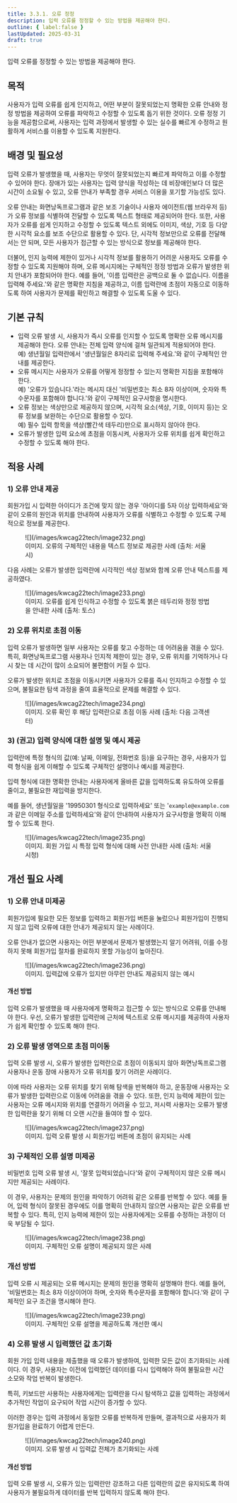 ```yaml
---
title: 3.3.1. 오류 정정
description: 입력 오류를 정정할 수 있는 방법을 제공해야 한다.
outline: { label:false }
lastUpdated: 2025-03-31
draft: true
---
```


<Aside title="검사 항목">
입력 오류를 정정할 수 있는 방법을 제공해야 한다.
</Aside>

## 목적
사용자가 입력 오류를 쉽게 인지하고, 어떤 부분이 잘못되었는지 명확한 오류 안내와 정정 방법을 제공하여 오류를 파악하고 수정할 수 있도록 돕기 위한 것이다. 오류 정정 기능을 제공함으로써, 사용자는 입력 과정에서 발생할 수 있는 실수를 빠르게 수정하고 원활하게 서비스를 이용할 수 있도록 지원한다.

##	배경 및 필요성
입력 오류가 발생했을 때, 사용자는 무엇이 잘못되었는지 빠르게 파악하고 이를 수정할 수 있어야 한다. 장애가 있는 사용자는 입력 양식을 작성하는 데 비장애인보다 더 많은 시간이 소요될 수 있고, 오류 안내가 부족할 경우 서비스 이용을 포기할 가능성도 있다.

오류 안내는 화면낭독프로그램과 같은 보조 기술이나 사용자 에이전트(웹 브라우저 등)가 오류 정보를 식별하여 전달할 수 있도록 텍스트 형태로 제공되어야 한다. 또한, 사용자가 오류를 쉽게 인지하고 수정할 수 있도록 텍스트 외에도 이미지, 색상, 기호 등 다양한 시각적 요소를 보조 수단으로 활용할 수 있다. 단, 시각적 정보만으로 오류를 전달해서는 안 되며, 모든 사용자가 접근할 수 있는 방식으로 정보를 제공해야 한다.

더불어, 인지 능력에 제한이 있거나 시각적 정보를 활용하기 어려운 사용자도 오류를 수정할 수 있도록 지원해야 하며, 오류 메시지에는 구체적인 정정 방법과 오류가 발생한 위치 안내가 포함되어야 한다. 예를 들어, '이름 입력란은 공백으로 둘 수 없습니다. 이름을 입력해 주세요.'와 같은 명확한 지침을 제공하고, 이름 입력란에 초점이 자동으로 이동하도록 하여 사용자가 문제를 확인하고 해결할 수 있도록 도울 수 있다.

##	기본 규칙
- 입력 오류 발생 시, 사용자가 즉시 오류를 인지할 수 있도록 명확한 오류 메시지를 제공해야 한다. 오류 안내는 전체 입력 양식에 걸쳐 일관되게 적용되어야 한다.<br/>예) 생년월일 입력란에서 '생년월일은 8자리로 입력해 주세요.'와 같이 구체적인 안내를 제공한다.
- 오류 메시지는 사용자가 오류를 어떻게 정정할 수 있는지 명확한 지침을 포함해야 한다.<br/>예) '오류가 있습니다.'라는 메시지 대신 '비밀번호는 최소 8자 이상이며, 숫자와 특수문자를 포함해야 합니다.'와 같이 구체적인 요구사항을 명시한다.
- 오류 정보는 색상만으로 제공하지 않으며, 시각적 요소(색상, 기호, 이미지 등)는 오류 정보를 보완하는 수단으로 활용할 수 있다.<br/>예) 필수 입력 항목을 색상(빨간색 테두리)만으로 표시하지 않아야 한다.
- 오류가 발생한 입력 요소에 초점을 이동시켜, 사용자가 오류 위치를 쉽게 확인하고 수정할 수 있도록 해야 한다.

## 적용 사례
### 1)	오류 안내 제공
회원가입 시 입력한 아이디가 조건에 맞지 않는 경우 '아이디를 5자 이상 입력하세요'와 같이 오류의 원인과 위치를 안내하여 사용자가 오류를 식별하고 수정할 수 있도록 구체적으로 정보를 제공한다.

<figure>
	![](/images/kwcag22tech/image232.png)
	<figcaption>이미지. 오류의 구체적인 내용을 텍스트 정보로 제공한 사례 (출처: 서울시)</figcaption>
</figure>

다음 사례는 오류가 발생한 입력란에 시각적인 색상 정보와 함께 오류 안내 텍스트를 제공하였다.

<figure>
	![](/images/kwcag22tech/image233.png)
	<figcaption>이미지. 오류를 쉽게 인식하고 수정할 수 있도록 붉은 테두리와 정정 방법을 안내한 사례 (출처: 토스)</figcaption>
</figure>

### 2)	오류 위치로 초점 이동
입력 오류가 발생하면 일부 사용자는 오류를 찾고 수정하는 데 어려움을 겪을 수 있다. 특히, 화면낭독프로그램 사용자나 인지적 제한이 있는 경우, 오류 위치를 기억하거나 다시 찾는 데 시간이 많이 소요되어 불편함이 커질 수 있다.

오류가 발생한 위치로 초점을 이동시키면 사용자가 오류를 즉시 인지하고 수정할 수 있으며, 불필요한 탐색 과정을 줄여 효율적으로 문제를 해결할 수 있다.

<figure>
	![](/images/kwcag22tech/image234.png)
	<figcaption>이미지. 오류 확인 후 해당 입력란으로 초점 이동 사례 (출처: 다음 고객센터)</figcaption>
</figure>

### 3)	(권고) 입력 양식에 대한 설명 및 예시 제공
입력란에 특정 형식의 값(예: 날짜, 이메일, 전화번호 등)을 요구하는 경우, 사용자가 입력 형식을 쉽게 이해할 수 있도록 구체적인 설명이나 예시를 제공한다.

입력 형식에 대한 명확한 안내는 사용자에게 올바른 값을 입력하도록 유도하여 오류를 줄이고, 불필요한 재입력을 방지한다. 

예를 들어, 생년월일을 '19950301 형식으로 입력하세요' 또는 '`example@example.com`과 같은 이메일 주소를 입력하세요'와 같이 안내하여 사용자가 요구사항을 명확히 이해할 수 있도록 한다.

<figure>
	![](/images/kwcag22tech/image235.png)
	<figcaption>이미지. 회원 가입 시 특정 입력 형식에 대해 사전 안내한 사례 (출처: 서울 시청)</figcaption>
</figure>

## 개선 필요 사례

### 1)	오류 안내 미제공
회원가입에 필요한 모든 정보를 입력하고 회원가입 버튼을 눌렀으나 회원가입이 진행되지 않고 입력 오류에 대한 안내가 제공되지 않는 사례이다.

오류 안내가 없으면 사용자는 어떤 부분에서 문제가 발생했는지 알기 어려워, 이를 수정하지 못해 회원가입 절차를 완료하지 못할 가능성이 높아진다.

<figure>
	![](/images/kwcag22tech/image236.png)
	<figcaption>이미지. 입력값에 오류가 있지만 아무런 안내도 제공되지 않는 예시</figcaption>
</figure>

#### 개선 방법
입력 오류가 발생했을 때 사용자에게 명확하고 접근할 수 있는 방식으로 오류를 안내해야 한다. 우선, 오류가 발생한 입력란에 근처에 텍스트로 오류 메시지를 제공하여 사용자가 쉽게 확인할 수 있도록 해야 한다.

### 2)	오류 발생 영역으로 초점 미이동
입력 오류 발생 시, 오류가 발생한 입력란으로 초점이 이동되지 않아 화면낭독프로그램 사용자나 운동 장애 사용자가 오류 위치를 찾기 어려운 사례이다.

이에 따라 사용자는 오류 위치를 찾기 위해 탐색을 반복해야 하고, 운동장애 사용자는 오류가 발생한 입력란으로 이동에 어려움을 겪을 수 있다. 또한, 인지 능력에 제한이 있는 사용자는 오류 메시지와 위치를 연결하기 어려울 수 있고, 저시력 사용자는 오류가 발생한 입력란을 찾기 위해 더 오랜 시간을 들여야 할 수 있다.

<figure>
	![](/images/kwcag22tech/image237.png)
	<figcaption>이미지. 입력 오류 발생 시 회원가입 버튼에 초점이 유지되는 사례</figcaption>
</figure>

### 3)	구체적인 오류 설명 미제공
비밀번호 입력 오류 발생 시, '잘못 입력되었습니다'와 같이 구체적이지 않은 오류 메시지만 제공되는 사례이다.

이 경우, 사용자는 문제의 원인을 파악하기 어려워 같은 오류를 반복할 수 있다. 예를 들어, 입력 형식이 잘못된 경우에도 이를 명확히 안내하지 않으면 사용자는 같은 오류를 반복할 수 있다. 특히, 인지 능력에 제한이 있는 사용자에게는 오류를 수정하는 과정이 더욱 부담될 수 있다.

<figure>
	![](/images/kwcag22tech/image238.png)
	<figcaption>이미지. 구체적인 오류 설명이 제공되지 않은 사례</figcaption>
</figure>

### 개선 방법
입력 오류 시 제공되는 오류 메시지는 문제의 원인을 명확히 설명해야 한다. 예를 들어, '비밀번호는 최소 8자 이상이어야 하며, 숫자와 특수문자를 포함해야 합니다.'와 같이 구체적인 요구 조건을 명시해야 한다.

<figure>
	![](/images/kwcag22tech/image239.png)
	<figcaption>이미지. 구체적인 오류 설명을 제공하도록 개선한 예시</figcaption>
</figure>

### 4)	오류 발생 시 입력했던 값 초기화
회원 가입 입력 내용을 제출했을 때 오류가 발생하여, 입력한 모든 값이 초기화되는 사례이다. 이 경우, 사용자는 이전에 입력했던 데이터를 다시 입력해야 하여 불필요한 시간 소모와 작업 반복이 발생한다.

특히, 키보드만 사용하는 사용자에게는 입력란을 다시 탐색하고 값을 입력하는 과정에서 추가적인 작업이 요구되어 작업 시간이 증가할 수 있다. 

이러한 경우는 입력 과정에서 동일한 오류를 반복하게 만들며, 결과적으로 사용자가 회원가입을 완료하기 어렵게 만든다.

<figure>
	![](/images/kwcag22tech/image240.png)
	<figcaption>이미지. 오류 발생 시 입력값 전체가 초기화되는 사례</figcaption>
</figure>

#### 개선 방법
입력 오류 발생 시, 오류가 있는 입력란만 강조하고 다른 입력란의 값은 유지되도록 하여 사용자가 불필요하게 데이터를 반복 입력하지 않도록 해야 한다.

